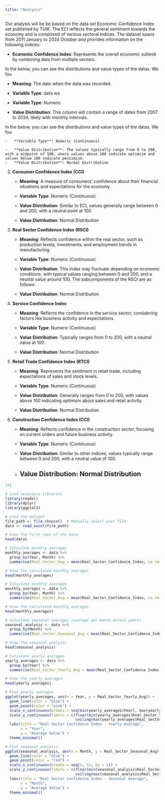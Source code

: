 ```yaml
---
title: "Analysis"
---
```


Our analysis will be be based on the data set Economic Confidence Index set published by TUIK. The ECI reflects the general sentiment towards the economy and is composed of various sectoral indices. The dataset spans from 2011 January to 2024 October and provides information on the following indices:

-   **Economic Confidence Index**: Represents the overall economic outlook by combining data from multiple sectors.

In the below, you can see the distributions and value types of the datas. We fou

-   **Meaning**: The date when the data was recorded.

-   **Variable Type**: data wa

-   **Variable Type**: Numeric

-   **Value Distribution**: This column will contain a range of dates from 2007 to 2024, likely with monthly intervals.

In the below, you can see the distributions and value types of the datas. We fou

```         
-   **Variable Type**: Numeric (Continuous)

-   **Value Distribution**: The values typically range from 0 to 200, with a midpoint of 100, where values above 100 indicate optimism and values below 100 indicate pessimism.
-   **Value Distribution**: Normal Distribution
```

2.  **Consumer Confidence Index (CCI)**

    -   **Meaning**: A measure of consumers' confidence about their financial situations and expectations for the economy.

    -   **Variable Type**: Numeric (Continuous)

    -   **Value Distribution**: Similar to ECI, values generally range between 0 and 200, with a neutral point at 100.

    -   **Value Distribution**: Normal Distribution

3.  **Real Sector Confidence Index (RSCI)**

    -   **Meaning**: Reflects confidence within the real sector, such as production levels, investments, and employment trends in manufacturing.

    -   **Variable Type**: Numeric (Continuous)

    -   **Value Distribution**: This index may fluctuate depending on economic conditions, with typical values ranging between 0 and 200, and a neutral value around 100. The subcomponents of the RSCI are as follows:

    -   **Value Distribution**: Normal Distribution

4.  **Service Confidence Index**

    -   **Meaning**: Reflects the confidence in the service sector, considering factors like business activity and expectations.

    -   **Variable Type**: Numeric (Continuous)

    -   **Value Distribution**: Typically ranges from 0 to 200, with a neutral value at 100.

    -   **Value Distribution**: Normal Distribution

5.  **Retail Trade Confidence Index (RTCI)**

    -   **Meaning**: Represents the sentiment in retail trade, including expectations of sales and stock levels.

    -   **Variable Type**: Numeric (Continuous)

    -   **Value Distribution**: Generally ranges from 0 to 200, with values above 100 indicating optimism about sales and retail activity.

    -   **Value Distribution**: Normal Distribution

6.  **Construction Confidence Index (CCI)**

    -   **Meaning**: Reflects confidence in the construction sector, focusing on current orders and future business activity.

    -   **Variable Type**: Numeric (Continuous)

    -   **Value Distribution**: Similar to other indices, values typically range between 0 and 200, with a neutral value of 100.

    -   

        ## **Value Distribution**: Normal Distribution

```r
1+1

# Load necessary libraries
library(readxl)
library(dplyr)
library(ggplot2)

# Load the dataset
file_path <- file.choose()  # Manually select your file
data <- read_excel(file_path)

# View the first rows of the data
head(data)

# Calculate monthly averages
monthly_averages <- data %>%
  group_by(Year, Month) %>%
  summarise(Real_Sector_Avg = mean(Real_Sector_Confidence_Index, na.rm = TRUE))

# View the calculated monthly averages
head(monthly_averages)

# Calculate monthly averages
monthly_averages <- data %>%
  group_by(Year, Month) %>%
  summarise(Real_Sector_Avg = mean(Real_Sector_Confidence_Index, na.rm = TRUE))

# View the calculated monthly averages
head(monthly_averages)

# Calculate seasonal averages (average per month across years)
seasonal_analysis <- data %>%
  group_by(Month) %>%
  summarise(Real_Sector_Seasonal_Avg = mean(Real_Sector_Confidence_Index, na.rm = TRUE))

# View the seasonal analysis
head(seasonal_analysis)

# Calculate yearly averages
yearly_averages <- data %>%
  group_by(Year) %>%
  summarise(Real_Sector_Yearly_Avg = mean(Real_Sector_Confidence_Index, na.rm = TRUE))

# View the yearly averages
head(yearly_averages)

# Plot yearly averages
ggplot(yearly_averages, aes(x = Year, y = Real_Sector_Yearly_Avg)) +
  geom_line(color = "blue") +
  geom_point(color = "pink") +
  scale_x_continuous(breaks = seq(min(yearly_averages$Year), max(yearly_averages$Year), by = 1)) +
  scale_y_continuous(limits = c(floor(min(yearly_averages$Real_Sector_Yearly_Avg)), 
                                ceiling(max(yearly_averages$Real_Sector_Yearly_Avg)))) +
  labs(title = "Real Sector Confidence Index - Yearly Average",
       x = "Year",
       y = "Average Value") +
  theme_minimal()

# Plot seasonal analysis
ggplot(seasonal_analysis, aes(x = Month, y = Real_Sector_Seasonal_Avg)) +
  geom_line(color = "blue") +
  geom_point(color = "red") +
  scale_x_continuous(breaks = seq(1, 12, by = 1)) +
  scale_y_continuous(limits = c(floor(min(seasonal_analysis$Real_Sector_Seasonal_Avg)), 
                                ceiling(max(seasonal_analysis$Real_Sector_Seasonal_Avg)))) +
  labs(title = "Real Sector Confidence Index - Seasonal Average",
       x = "Month",
       y = "Average Value") +
  theme_minimal()





```
